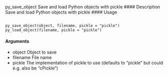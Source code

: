 py_save_object Save and load Python objects with pickle
#### Description 
Save and load Python objects with pickle
#### Usage
<pre><code>
py_save_object(object, filename, pickle = "pickle")
py_load_object(filename, pickle = "pickle")
</code></pre>

#### Arguments
* object Object to save
* filename File name
* pickle The implementation of pickle to use (defaults to "pickle" but could e.g. also be "cPickle")
